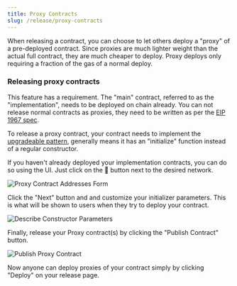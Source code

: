 ```yaml
---
title: Proxy Contracts
slug: /release/proxy-contracts
---
```


When releasing a contract, you can choose to let others deploy a "proxy" of a pre-deployed contract. Since proxies are much lighter weight than the actual full contract, they are much cheaper to deploy. Proxy deploys only requiring a fraction of the gas of a normal deploy. 
### Releasing proxy contracts

This feature has a requirement. The "main" contract, referred to as the "implementation", needs to be deployed on chain already. You can not release normal contracts as proxies, they need to be written as per the [EIP 1967 spec](https://eips.ethereum.org/EIPS/eip-1967).

To release a proxy contract, your contract needs to implement the [upgradeable pattern](https://docs.openzeppelin.com/upgrades-plugins/1.x/writing-upgradeable), generally means it has an "initialize" function instead of a regular constructor.

If you haven't already deployed your implementation contracts, you can do so using the UI. Just click on the 🚀 button next to the desired network.

![Proxy Contract Addresses Form](/assets/publish/proxy-address.png)

Click the "Next" button and and customize your initializer parameters. This is what will be shown to users when they try to deploy your contract.

![Describe Constructor Parameters](/assets/publish/contract-parameters.png)

Finally, release your Proxy contract(s) by clicking the "Publish Contract" button.

![Publish Proxy Contract](/assets/publish/proxy-publish.png)

Now anyone can deploy proxies of your contract simply by clicking "Deploy" on your release page.
